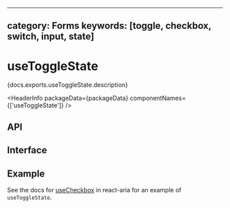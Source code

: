 <!-- Copyright 2020 Adobe. All rights reserved.
This file is licensed to you under the Apache License, Version 2.0 (the "License");
you may not use this file except in compliance with the License. You may obtain a copy
of the License at http://www.apache.org/licenses/LICENSE-2.0
Unless required by applicable law or agreed to in writing, software distributed under
the License is distributed on an "AS IS" BASIS, WITHOUT WARRANTIES OR REPRESENTATIONS
OF ANY KIND, either express or implied. See the License for the specific language
governing permissions and limitations under the License. -->



---
category: Forms
keywords: [toggle, checkbox, switch, input, state]
---

# useToggleState

<p>{docs.exports.useToggleState.description}</p>

<HeaderInfo
  packageData={packageData}
  componentNames={['useToggleState']} />

## API

<FunctionAPI function={docs.exports.useToggleState} links={docs.links} />

## Interface

<ClassAPI links={docs.links} class={docs.links[docs.exports.useToggleState.return.id]} />

## Example

See the docs for [useCheckbox](/react-aria/useCheckbox.html) in react-aria for an example of `useToggleState`.
